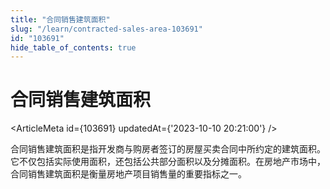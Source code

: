 ```yaml
---
title: "合同销售建筑面积"
slug: "/learn/contracted-sales-area-103691"
id: "103691"
hide_table_of_contents: true
---
```



# 合同销售建筑面积

<ArticleMeta id={103691} updatedAt={'2023-10-10 20:21:00'} />
<div className='border-solid border-b border-t-0 my-4 border-[var(--ifm-color-gray-300)]' />

合同销售建筑面积是指开发商与购房者签订的房屋买卖合同中所约定的建筑面积。它不仅包括实际使用面积，还包括公共部分面积以及分摊面积。在房地产市场中，合同销售建筑面积是衡量房地产项目销售量的重要指标之一。
